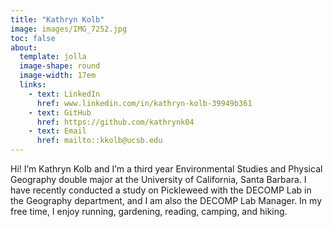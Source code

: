 ```yaml
---
title: "Kathryn Kolb"
image: images/IMG_7252.jpg
toc: false
about:
  template: jolla
  image-shape: round
  image-width: 17em
  links:
    - text: LinkedIn
      href: www.linkedin.com/in/kathryn-kolb-39949b361
    - text: GitHub
      href: https://github.com/kathrynk04
    - text: Email
      href: mailto::kkolb@ucsb.edu
---
```


Hi! I'm Kathryn Kolb and I'm a third year Environmental Studies and Physical Geography double major at the University of California, Santa Barbara. I have recently conducted a study on Pickleweed with the DECOMP Lab in the Geography department, and I am also the DECOMP Lab Manager. In my free time, I enjoy running, gardening, reading, camping, and hiking.
